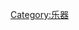 {{Catnav|頁面分類|人类社会|文化|音乐|乐器}}

{{catmore}}
{{Commonscat|Keyboard instruments}}

[[Category:乐器|Category:乐器]]